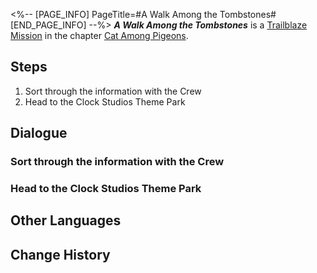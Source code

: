 <%-- [PAGE_INFO]
PageTitle=#A Walk Among the Tombstones#
[END_PAGE_INFO] --%>
{{Stub|Dialogue.}}
{{Mission Infobox
|id            = 1031801
|title         = 
|image         = Mission A Walk Among the Tombstones.png{{subst:void|<!--$UPLOAD:<<SpriteOutput/Chronicle/1031801.png>-<Mission A Walk Among the Tombstones.png>-<Fate's Atlas Images>>-->}}
|type          = Trailblaze
|event_name    = 
|chapter       = Cat Among Pigeons
|requirements  = [[Trailblaze Mission]] ''[[All the Sad Tales]]'' completed
|summary       = The Crew was reunited once more and secured Acheron's promise of aid. After analyzing various information, you all determined that The Family was concealing a blood-curdling truth. Aventurine, who was long aware of it, crafted an intricate plan and made the decision to manipulate you all to be his executioner while he played puppeteer. Ultimately, your hand was forced, and you confronted Aventurine, an ironic element in his grand scheme:<br />Aventurine orchestrated his own martyr's death, shattering the illusion of promise made by The Family that the safety of the guests was guaranteed. It also uncovered two startling truths &mdash; The Family had intentionally concealed the harrowing dangers of dreams, and Acheron's true identity, as an Emanator of the Nihility.
|characters    = March 7th; Trailblazer
|startLocation = [[Penacony]] - [[Golden Hour]]
|world         = Penacony
|area          = Golden Hour
|prev          = All the Sad Tales
|next          = The Great Train Robbery
|rewards       = Trailblaze EXP*900; Stellar Jade*110; Traveler's Guide*16; Flames Afar*1 { text = Flames Afar }; Kakavasha (Profile Picture)*1 { text = Kakavasha }; "Citizen Hanunue"*1 { text = "Citizen Hanunue" }; Credit*200,000
}}
'''''A Walk Among the Tombstones''''' is a [[Trailblaze Mission]] in the chapter [[Cat Among Pigeons]].

==Steps==
# Sort through the information with the Crew
# Head to the Clock Studios Theme Park

<!--
==Gameplay Notes==

--><!--
==Trial Character==

-->
==Dialogue==
{{Stub Dialogue}}
{{Dialogue Start}}
:{{tx}}
{{Dialogue End}}

===Sort through the information with the Crew===
{{Mission Description|type=trailblaze|location=Golden Hour|update|The Crew stands united once more. Surprisingly, there's also a Galaxy Ranger among your ranks who has been cleared of suspicion &mdash; Acheron.<br />Based on a comprehensive assessment of information from various sources, you confirm that The Family is indeed hiding a terrifying truth. Aventurine seems to have already detected traces of this and spared no effort in making preparations towards it, even secretly selecting you to be the agent to drive his plans forward.<br />The distant broadcast confirms your thoughts. You must push forward &mdash; for the truth, justice for the deceased, and Penacony's future.}}
{{Dialogue Start}}
:{{tx}}
{{Dialogue End}}

===Head to the Clock Studios Theme Park===
{{Dialogue Start}}
:{{tx}}
{{Dialogue End}}

==Other Languages==
{{Other Languages
|en   = A Walk Among the Tombstones
|zhs  = 行过死荫之地
|zht  = 行過死蔭之地
|ja   = 墓場を往く死の影
|ko   = 무덤으로 향하다
|es   = Un paseo por el reino de la muerte
|fr   = Promenade parmi les morts
|ru   = Прогулка среди могил
|th   = ฝ่าดินแดนแห่งความตาย
|vi   = Đi Qua Vùng Đất Chết
|de   = Grabspaziergang
|id   = Melintasi Tanah Kematian
|pt   = Um Passeio Entre as Lápides
}}

==Change History==
{{Change History|2.1}}
